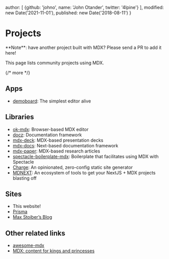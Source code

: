 
  author: [
    {github: 'johno', name: 'John Otander', twitter: '4lpine'}
  ],
  modified: new Date('2021-11-01'),
  published: new Date('2018-08-11')
}

# Projects

<Note type="info">
  **Note**: have another project built with MDX?
  Please send a PR to add it here!
</Note>

This page lists community projects using MDX.

{/* more */}

## Apps

* [demoboard][]: The simplest editor alive

## Libraries

* [ok-mdx][]: Browser-based MDX editor
* [docz][]: Documentation framework
* [mdx-deck][]: MDX-based presentation decks
* [mdx-docs][]: Next-based documentation framework
* [mdx-paper][]: MDX-based research articles
* [spectacle-boilerplate-mdx][]: Boilerplate that facilitates using MDX with
  Spectacle
* [Charge][]: An opinionated, zero-config static site generator
* [MDNEXT][]: An ecosystem of tools to get your NextJS + MDX projects blasting
  off

## Sites

* This website!
* [Prisma][]
* [Max Stoiber’s Blog][mxstbr]

## Other related links

* [awesome-mdx][]
* [MDX: content for kings and princesses][mdx-fairy-tale]

[demoboard]: https://frontarm.com/demoboard

[ok-mdx]: https://github.com/jxnblk/ok-mdx

[mdx-deck]: https://github.com/jxnblk/mdx-deck

[mdx-docs]: https://github.com/jxnblk/mdx-docs

[mdx-paper]: https://github.com/hubgit/mdx-paper

[docz]: https://www.docz.site/

[prisma]: https://www.prisma.io/docs

[mxstbr]: https://mxstbr.com

[awesome-mdx]: https://github.com/transitive-bullshit/awesome-mdx

[spectacle-boilerplate-mdx]: https://github.com/FormidableLabs/spectacle-boilerplate-mdx

[charge]: https://charge.js.org

[mdx-fairy-tale]: https://github.com/DeveloperMode/mdx-fairy-tale

[mdnext]: https://github.com/domitriusclark/mdnext
